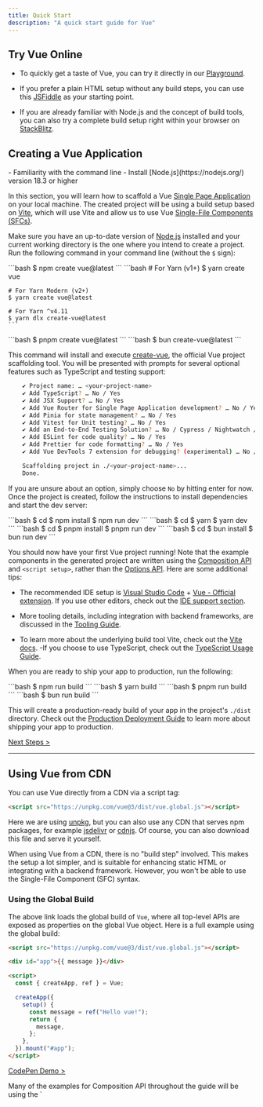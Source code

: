 ```yaml
---
title: Quick Start
description: "A quick start guide for Vue"
---
```



## Try Vue Online​

- To quickly get a taste of Vue, you can try it directly in our [<Badge text='►' size="medium"/> Playground](https://play.vuejs.org/#eNo9jcEKwjAMhl/lt5fpQYfXUQfefAMvvRQbddC1pUuHUPrudg4HIcmXjyRZXEM4zYlEJ+T0iEPgXjn6BB8Zhp46WUZWDjCa9f6w9kAkTtH9CRinV4fmRtZ63H20Ztesqiylphqy3R5UYBqD1UyVAPk+9zkvV1CKbCv9poMLiTEfR2/IXpSoXomqZLtti/IFwVtA9A==).

- If you prefer a plain HTML setup without any build steps, you can use this [JSFiddle](https://jsfiddle.net/yyx990803/2ke1ab0z/) as your starting point.

- If you are already familiar with Node.js and the concept of build tools, you can also try a complete build setup right within your browser on [StackBlitz](https://vite.new/vue).

## Creating a Vue Application

<Aside type="note" title="Prerequisites">
  - Familiarity with the command line - Install [Node.js](https://nodejs.org/)
  version 18.3 or higher
</Aside>

In this section, you will learn how to scaffold a Vue [Single Page Application](https://vuejs.org/guide/extras/ways-of-using-vue#single-page-application-spa) on your local machine.
The created project will be using a build setup based on [Vite](https://vitejs.dev/), which will use Vite and allow us to use Vue [Single-File Components (SFCs)](https://vuejs.org/guide/scaling-up/sfc).

Make sure you have an up-to-date version of [Node.js](https://nodejs.org/) installed and your current working directory is the one where you intend to create a project. Run the following command in your command line (without the `$` sign):

<Tabs>
  <TabItem value="npm" label="npm" default>
    ```bash
    $ npm create vue@latest
    ```
  </TabItem>
  <TabItem value="yarn" label="yarn">
    ```bash
    # For Yarn (v1+)
    $ yarn create vue

    # For Yarn Modern (v2+)
    $ yarn create vue@latest

    # For Yarn ^v4.11
    $ yarn dlx create-vue@latest
    ```

  </TabItem>
  <TabItem value="pnpm" label="pnpm">
    ```bash
    $ pnpm create vue@latest
    ```
  </TabItem>
  <TabItem value="bun" label="bun">
    ```bash
    $ bun create-vue@latest
    ```
  </TabItem>
</Tabs>

This command will install and execute [create-vue](https://github.com/vuejs/create-vue), the official Vue project scaffolding tool. You will be presented with prompts for several optional features such as TypeScript and testing support:

```bash
    ✔ Project name: … <your-project-name>
    ✔ Add TypeScript? … No / Yes
    ✔ Add JSX Support? … No / Yes
    ✔ Add Vue Router for Single Page Application development? … No / Yes
    ✔ Add Pinia for state management? … No / Yes
    ✔ Add Vitest for Unit testing? … No / Yes
    ✔ Add an End-to-End Testing Solution? … No / Cypress / Nightwatch / Playwright
    ✔ Add ESLint for code quality? … No / Yes
    ✔ Add Prettier for code formatting? … No / Yes
    ✔ Add Vue DevTools 7 extension for debugging? (experimental) … No / Yes

    Scaffolding project in ./<your-project-name>...
    Done.
```

If you are unsure about an option, simply choose `No` by hitting enter for now. Once the project is created, follow the instructions to install dependencies and start the dev server:

<Tabs>
  <TabItem value="npm" label="npm" default>
    ```bash
    $ cd <your-project-name>
    $ npm install
    $ npm run dev
    ```
  </TabItem>
  <TabItem value="yarn" label="yarn">
    ```bash
    $ cd <your-project-name>
    $ yarn
    $ yarn dev
    ```
  </TabItem>
  <TabItem value="pnpm" label="pnpm">
    ```bash
    $ cd <your-project-name>
    $ pnpm install
    $ pnpm run dev
    ```
  </TabItem>
  <TabItem value="bun" label="bun">
    ```bash
    $ cd <your-project-name>
    $ bun install
    $ bun run dev
    ```
  </TabItem>
</Tabs>

You should now have your first Vue project running! Note that the example components in the generated project are written using the [Composition API](https://vuejs.org/guide/introduction#composition-api)
and `<script setup>`, rather than the [Options API](https://vuejs.org/guide/introduction#options-api). Here are some additional tips:

- The recommended IDE setup is [Visual Studio Code](https://code.visualstudio.com/) + [Vue - Official extension](https://marketplace.visualstudio.com/items?itemName=Vue.volar).
  If you use other editors, check out the [IDE support section](https://vuejs.org/guide/scaling-up/tooling#ide-support).

- More tooling details, including integration with backend frameworks, are discussed in the [Tooling Guide](https://vuejs.org/guide/scaling-up/tooling).
- To learn more about the underlying build tool Vite, check out the [Vite docs](https://vitejs.dev/).
  -If you choose to use TypeScript, check out the [TypeScript Usage Guide](https://vuejs.org/guide/typescript/overview).

When you are ready to ship your app to production, run the following:

<Tabs>
  <TabItem value="npm" label="npm" default>
    ```bash $ npm run build ```
  </TabItem>
  <TabItem value="yarn" label="yarn">
    ```bash $ yarn build ```
  </TabItem>
  <TabItem value="pnpm" label="pnpm">
    ```bash $ pnpm run build ```
  </TabItem>
  <TabItem value="bun" label="bun">
    ```bash $ bun run build ```
  </TabItem>
</Tabs>

This will create a production-ready build of your app in the project's `./dist` directory. Check out the [Production Deployment Guide](https://vuejs.org/guide/best-practices/production-deployment.html) to learn more about shipping your app to production.

[Next Steps >](https://vuejs.org/guide/quick-start.html#next-steps)

---

## Using Vue from CDN​

You can use Vue directly from a CDN via a script tag:

```html
<script src="https://unpkg.com/vue@3/dist/vue.global.js"></script>
```

Here we are using [unpkg](https://unpkg.com/), but you can also use any CDN that serves npm packages, for example [jsdelivr](https://www.jsdelivr.com/package/npm/vue) or [cdnjs](https://cdnjs.com/libraries/vue). Of course, you can also download this file and serve it yourself.

When using Vue from a CDN, there is no "build step" involved. This makes the setup a lot simpler, and is suitable for enhancing static HTML or integrating with a backend framework. However, you won't be able to use the Single-File Component (SFC) syntax.

### Using the Global Build​

The above link loads the global build of `Vue`, where all top-level APIs are exposed as properties on the global Vue object. Here is a full example using the global build:

```html
<script src="https://unpkg.com/vue@3/dist/vue.global.js"></script>

<div id="app">{{ message }}</div>

<script>
  const { createApp, ref } = Vue;

  createApp({
    setup() {
      const message = ref("Hello vue!");
      return {
        message,
      };
    },
  }).mount("#app");
</script>
```

[CodePen Demo >](https://codepen.io/vuejs-examples/pen/eYQpQEG)

<Aside type="tip" title="Tip">
  Many of the examples for Composition API throughout the guide will be using the `<script setup>` syntax, which requires build tools. If you intend to use Composition API without a build step, consult the usage of the [`setup()` option](https://vuejs.org/api/composition-api-setup.html).
</Aside>

### Enabling Import maps​

In the above example, we are importing from the full CDN URL, but in the rest of the documentation you will see code like this:

```js
import { createApp } from "vue";
```

We can teach the browser where to locate the `vue` import by using [Import Maps](https://caniuse.com/import-maps):

```html
<script type="importmap">
  {
    "imports": {
      "vue": "https://unpkg.com/vue@3/dist/vue.esm-browser.js"
    }
  }
</script>
<div id="app">{{ message }}</div>
<script type="module">
  import { createApp, ref } from "vue";
  createApp({
    setup() {
      const message = ref("Hello Vue!");
      return {
        message,
      };
    },
  }).mount("#app");
</script>
```

[CodePen Demo >](https://codepen.io/vuejs-examples/pen/YzRyRYM)

You can also add entries for other dependencies to the import map - but make sure they point to the ES modules version of the library you intend to use.

<Aside type="note" title="Import Maps Browser Support">
  Import Maps is a relatively new browser feature. Make sure to use a browser
  within its [support range](https://caniuse.com/import-maps). In particular, it
  is only supported in Safari 16.4+.
</Aside>

<Aside type="caution" title="Notes on Production Use">
  The examples so far are using the development build of Vue - if you intend to use Vue from a CDN in production, make sure to check out the Production Deployment Guide.

While it is possible to use Vue without a build system, an alternative approach to consider is using vuejs/petite-vue that could better suit the context where jquery/jquery (in the past) or alpinejs/alpine (in the present) might be used instead

</Aside>

### Splitting Up the Modules​

As we dive deeper into the guide, we may need to split our code into separate JavaScript files so that they are easier to manage. For example:

```html
<!-- index.html -->
<div id="app"></div>

<script type="module">
  import { createApp } from "vue";
  import MyComponent from "./my-component.js";

  createApp(MyComponent).mount("#app");
</script>
```

```js
// my-component.js
import { ref } from "vue";
export default {
  setup() {
    const count = ref(0);
    return { count };
  },
  template: `<div>Count is: {{ count }}</div>`,
};
```

If you directly open the above `index.html` in your browser, you will find that it throws an error because ES modules cannot work over the `file://` protocol, which is the protocol the browser uses when you open a local file.

Due to security reasons, ES modules can only work over the `http://` protocol, which is what the browsers use when opening pages on the web. In order for ES modules to work on our local machine, we need to serve the `index.html` over the `http://` protocol, with a local HTTP server.

To start a local HTTP server, first make sure you have [Node.js](https://nodejs.org/en/) installed, then run `npx serve` from the command line in the same directory where your HTML file is. You can also use any other HTTP server that can serve static files with the correct MIME types.

You may have noticed that the imported component's template is inlined as a JavaScript string.
If you are using VS Code, you can install the [es6-string-html](https://marketplace.visualstudio.com/items?itemName=Tobermory.es6-string-html) extension and prefix the strings with a `/*html*/` comment to get syntax highlighting for them.

---

## Next Steps​

If you skipped the [Introduction](/guides/intro), we strongly recommend reading it before moving on to the rest of the documentation.

<CardGrid>
  <LinkCard href="/guides/essentials/application" title="Continue with the Guide" description="The guide walks you through every aspect of the framework in full detail, with interactive examples."></LinkCard>
  <LinkCard href="https://vuejs.org/tutorial/" title="Tutorials"  description="For those who prefer to learning by practicals."></LinkCard>
  <LinkCard href="https://vuejs.org/examples/" title="Examples"  description="Explore examples of core featuresand common UI tasks"></LinkCard>
</CardGrid>
